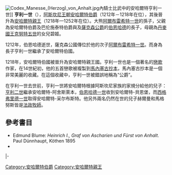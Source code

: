 [[File:Codex_Manesse_(Herzog)_von_Anhalt.jpg|thumb]]內騎士比武中的安哈爾特亨利一世]]
'''亨利一世'''（{{bd|約1170年||1252年|catIdx=H}}），[[阿斯坎尼家族|阿斯坎尼王朝]][[安哈爾特統治者列表|安哈爾特伯爵]]（1212年－1218年在位），其後晉升為[[安哈爾特統治者列表|安哈爾特親王]]（1218年—1252年在位）。大熊[[阿爾布雷希特一世_(勃蘭登堡)|阿爾布雷希特一世]]的孫子，父親為安哈爾特伯爵及巴伦施泰特伯爵與及[[薩克森公爵|薩克森公爵]]的[[伯恩哈德_(薩克森)|伯恩哈德]]的長子，母親為[[丹麥國王|丹麥國王]][[克努特五世|克努特五世]]的女兒碧姬。

1212年，伯恩哈德逝世，薩克森公國傳位於他的次子[[阿爾布雷希特一世_(薩克森)|阿爾布雷希特一世]]。而身為長子亨利一世繼承了安哈爾特伯國。

1218年，安哈爾特伯國被晉升為安哈爾特親王國。亨利一世也是一個著名的[[戀歌|戀歌]]作家，在14世紀初，他的五首戀歌被複製到[[馬內塞古抄本|馬內塞古抄本]]，馬內塞古抄本是一個非常美麗的收藏。在這個收藏中，亨利一世被錯誤地稱為“公爵”。

在亨利一世去世前，亨利一世將安哈爾特根據阿斯坎尼家族的家規分給他的兒子：[[亨利二世_(安哈爾特)|亨利二世]]繼承安哈爾特-阿舍斯萊本，[[伯恩哈德一世_(安哈爾特)|伯恩哈德一世]]收到安哈爾特-貝恩堡，而[[西格弗里德一世_(安哈爾特)|西格弗里德一世]]取得安哈爾特-采尔布斯特。他另外兩名仍然在世的兒子赫爾曼和馬格努斯皆是[[法政牧師|法政牧師]]。

== 參考書目 ==
* Edmund Blume: ''Heinrich I., Graf von Ascharien und Fürst von Anhalt''. Paul Dünnhaupt, Köthen 1895
* {{ADB|11|449|450|Heinrich I., Graf von Ascharien und Fürst von Anhalt|Otto von Heinemann|ADB:Heinrich I. (Fürst von Anhalt)}}

{{s-start}}
{{s-hou|[[阿斯坎尼家族|阿斯坎尼王朝]]||約1170年||1252年|name=安哈爾特亨利一世}}
{{s-reg}}
{{s-bef|before=[[伯恩哈德_(薩克森)|伯恩哈德]]}}
{{s-ttl|title=[[安哈爾特統治者列表|安哈爾特伯爵]]|years=1212年–1218年}}
{{s-non|rows=1|reason=伯國晉升為親王國}}
|-
{{s-non|rows=3|reason=安哈爾特晉升為親王國}}
{{s-ttl|rows=3|title=[[安哈爾特統治者列表|安哈爾特親王]]|years=1218年–1252年}}
{{s-aft|rows=1|after=[[亨利二世_(安哈爾特)|亨利二世]]|as=安哈爾特-阿舍斯萊本親王}}
{{s-aft|rows=1|after=[[博恩哈德一世_(安哈爾特)|博恩哈德一世]]|as=安哈爾特-貝恩堡親王}}
{{s-aft|rows=1|after=[[西格弗里德一世_(安哈爾特)|西格弗里德一世]]|as=安哈爾特-策布斯特親王}}
{{s-end}}

{{Authority control}}

[[Category:安哈爾特伯爵|Category:安哈爾特伯爵]]
[[Category:安哈爾特親王|Category:安哈爾特親王]]